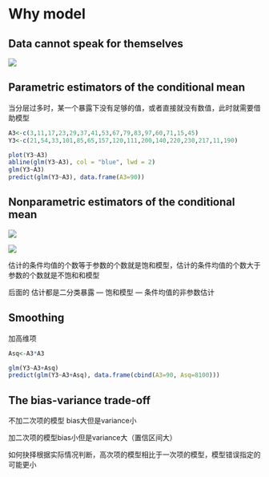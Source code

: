 # Why model

## Data cannot speak for themselves

![](images/clipboard-1882184516.png)

## Parametric estimators of the conditional mean

当分层过多时，某一个暴露下没有足够的值，或者直接就没有数值，此时就需要借助模型

```r

A3<-c(3,11,17,23,29,37,41,53,67,79,83,97,60,71,15,45)
Y3<-c(21,54,33,101,85,65,157,120,111,200,140,220,230,217,11,190)

plot(Y3~A3)
abline(glm(Y3~A3), col = "blue", lwd = 2)
glm(Y3~A3)
predict(glm(Y3~A3), data.frame(A3=90))

```

## Nonparametric estimators of the conditional mean

![](images/clipboard-1444979883.png)

![](images/clipboard-2459163703.png)

估计的条件均值的个数等于参数的个数就是饱和模型，估计的条件均值的个数大于参数的个数就是不饱和和模型

后面的 估计都是二分类暴露 — 饱和模型 — 条件均值的非参数估计

## Smoothing

加高维项

```r
Asq<-A3*A3

glm(Y3~A3+Asq)
predict(glm(Y3~A3+Asq), data.frame(cbind(A3=90, Asq=8100)))

```

## The bias-variance trade-off

不加二次项的模型 bias大但是variance小

加二次项的模型bias小但是variance大（置信区间大）

如何抉择根据实际情况判断，高次项的模型相比于一次项的模型，模型错误指定的可能更小
